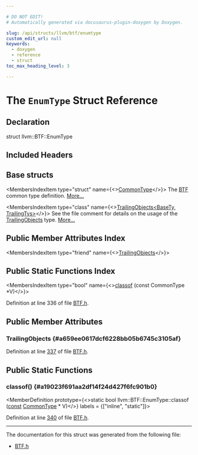 ```yaml
---

# DO NOT EDIT!
# Automatically generated via docusaurus-plugin-doxygen by Doxygen.

slug: /api/structs/llvm/btf/enumtype
custom_edit_url: null
keywords:
  - doxygen
  - reference
  - struct
toc_max_heading_level: 3

---
```





# The `EnumType` Struct Reference

<DoxygenPage pluginConfig={pluginConfig}>



## Declaration

<CodeBlock>struct llvm::BTF::EnumType</CodeBlock>

## Included Headers

<IncludesList>
<IncludesListItem
  filePath="llvm/DebugInfo/BTF/BTF.h"
  permalink="/docs/api/files/include/include/llvm/include/llvm/debuginfo/include/llvm/debuginfo/btf/btf-h"
  isLocal="true" />
</IncludesList>

## Base structs

<MembersIndex>

<MembersIndexItem
  type="struct"
  name={<><a href="/docs/api/structs/llvm/btf/commontype">CommonType</a></>}>
The <a href="/docs/api/namespaces/llvm/btf">BTF</a> common type definition. <a href="/docs/api/structs/llvm/btf/commontype/#details">More...</a>
</MembersIndexItem>

<MembersIndexItem
  type="class"
  name={<><a href="/docs/api/classes/llvm/trailingobjects">TrailingObjects&lt;BaseTy, TrailingTys&gt;</a></>}>
See the file comment for details on the usage of the <a href="/docs/api/classes/llvm/trailingobjects">TrailingObjects</a> type. <a href="/docs/api/classes/llvm/trailingobjects/#details">More...</a>
</MembersIndexItem>

</MembersIndex>

## Public Member Attributes Index

<MembersIndex>

<MembersIndexItem
  type="friend"
  name={<><a href="#a659ee0617dcf6228bb05b6745c3105af">TrailingObjects</a></>}>
</MembersIndexItem>

</MembersIndex>

## Public Static Functions Index

<MembersIndex>

<MembersIndexItem
  type="bool"
  name={<><a href="#a19023f691aa2df14f24d427f6fc901b0">classof</a> (const CommonType &#42;V)</>}>
</MembersIndexItem>

</MembersIndex>


Definition at line 336 of file <a href="/docs/api/files/include/include/llvm/include/llvm/debuginfo/include/llvm/debuginfo/btf/btf-h">BTF.h</a>.

<SectionDefinition>

## Public Member Attributes

### TrailingObjects {#a659ee0617dcf6228bb05b6745c3105af}

<MemberDefinition
  prototype="friend llvm::BTF::EnumType::TrailingObjects">

Definition at line <a href="/docs/api/files/include/include/llvm/include/llvm/debuginfo/include/llvm/debuginfo/btf/btf-h/#l00337">337</a> of file <a href="/docs/api/files/include/include/llvm/include/llvm/debuginfo/include/llvm/debuginfo/btf/btf-h">BTF.h</a>.
</MemberDefinition>

</SectionDefinition>

<SectionDefinition>

## Public Static Functions

### classof() {#a19023f691aa2df14f24d427f6fc901b0}

<MemberDefinition
  prototype={<>static bool llvm::BTF::EnumType::classof (<a href="/docs/api/files/lib/lib/target/lib/target/aarch64/aarch64promoteconstant-cpp/#a90f8350fecae261c25be85d38b451bff">const</a> <a href="/docs/api/structs/llvm/btf/commontype">CommonType</a> &#42; V)</>}
  labels = {["inline", "static"]}>

Definition at line <a href="/docs/api/files/include/include/llvm/include/llvm/debuginfo/include/llvm/debuginfo/btf/btf-h/#l00340">340</a> of file <a href="/docs/api/files/include/include/llvm/include/llvm/debuginfo/include/llvm/debuginfo/btf/btf-h">BTF.h</a>.
</MemberDefinition>

</SectionDefinition>

<hr/>

The documentation for this struct was generated from the following file:

<ul>
<li><a href="/docs/api/files/include/include/llvm/include/llvm/debuginfo/include/llvm/debuginfo/btf/btf-h">BTF.h</a></li>
</ul>

</DoxygenPage>
